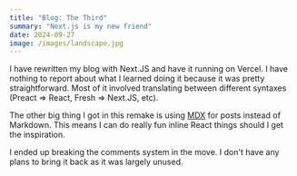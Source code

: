 ```yaml
---
title: "Blog: The Third"
summary: "Next.js is my new friend"
date: 2024-09-27
image: /images/landscape.jpg
---
```


I have rewritten my blog with Next.JS and have it running on Vercel. I have nothing to report about what I learned doing it because it was pretty straightforward. Most of it involved translating between different syntaxes (Preact => React, Fresh => Next.JS, etc).

The other big thing I got in this remake is using [MDX](https://mdxjs.com/) for posts instead of Markdown. This means I can do really fun inline React things should I get the inspiration.

I ended up breaking the comments system in the move. I don't have any plans to bring it back as it was largely unused.
